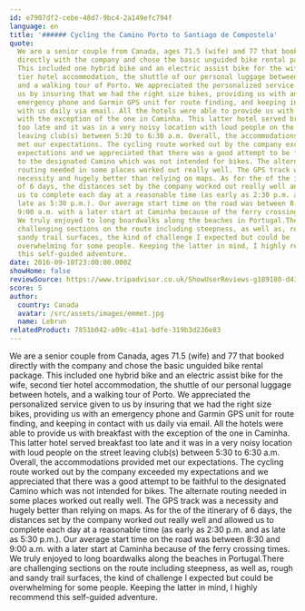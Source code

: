 ```yaml
---
id: e7907df2-cebe-48d7-9bc4-2a149efc794f
language: en
title: '###### Cycling the Camino Porto to Santiago de Compostela'
quote:
  We are a senior couple from Canada, ages 71.5 (wife) and 77 that booked
  directly with the company and chose the basic unguided bike rental package.
  This included one hybrid bike and an electric assist bike for the wife, second
  tier hotel accommodation, the shuttle of our personal luggage between hotels,
  and a walking tour of Porto. We appreciated the personalized service given to
  us by insuring that we had the right size bikes, providing us with an
  emergency phone and Garmin GPS unit for route finding, and keeping in contact
  with us daily via email. All the hotels were able to provide us with breakfast
  with the exception of the one in Caminha. This latter hotel served breakfast
  too late and it was in a very noisy location with loud people on the street
  leaving club(s) between 5:30 to 6:30 a.m. Overall, the accommodations provided
  met our expectations. The cycling route worked out by the company exceeded my
  expectations and we appreciated that there was a good attempt to be faithful
  to the designated Camino which was not intended for bikes. The alternate
  routing needed in some places worked out really well. The GPS track was a
  necessity and hugely better than relying on maps. As for the of the itinerary
  of 6 days, the distances set by the company worked out really well and allowed
  us to complete each day at a reasonable time (as early as 2:30 p.m. and as
  late as 5:30 p.m.). Our average start time on the road was between 8:30 and
  9:00 a.m. with a later start at Caminha because of the ferry crossing times.
  We truly enjoyed to long boardwalks along the beaches in Portugal.There are
  challenging sections on the route including steepness, as well as, rough and
  sandy trail surfaces, the kind of challenge I expected but could be
  overwhelming for some people. Keeping the latter in mind, I highly recommend
  this self-guided adventure.
date: 2016-09-10T23:00:00.000Z
showHome: false
reviewSource: https://www.tripadvisor.co.uk/ShowUserReviews-g189180-d4105907-r417245044-Top_Bike_tours_Portugal-Porto_Porto_District_Northern_Portugal.html
score: 5
author:
  country: Canada
  avatar: /src/assets/images/emmet.jpg
  name: Lebrun
relatedProduct: 7851b042-a09c-41a1-bdfe-319b3d236e83
---
```


We are a senior couple from Canada, ages 71.5 (wife) and 77 that booked directly
with the company and chose the basic unguided bike rental package. This included
one hybrid bike and an electric assist bike for the wife, second tier hotel
accommodation, the shuttle of our personal luggage between hotels, and a walking
tour of Porto. We appreciated the personalized service given to us by insuring
that we had the right size bikes, providing us with an emergency phone and
Garmin GPS unit for route finding, and keeping in contact with us daily via
email. All the hotels were able to provide us with breakfast with the exception
of the one in Caminha. This latter hotel served breakfast too late and it was in
a very noisy location with loud people on the street leaving club(s) between
5:30 to 6:30 a.m. Overall, the accommodations provided met our expectations. The
cycling route worked out by the company exceeded my expectations and we
appreciated that there was a good attempt to be faithful to the designated
Camino which was not intended for bikes. The alternate routing needed in some
places worked out really well. The GPS track was a necessity and hugely better
than relying on maps. As for the of the itinerary of 6 days, the distances set
by the company worked out really well and allowed us to complete each day at a
reasonable time (as early as 2:30 p.m. and as late as 5:30 p.m.). Our average
start time on the road was between 8:30 and 9:00 a.m. with a later start at
Caminha because of the ferry crossing times. We truly enjoyed to long boardwalks
along the beaches in Portugal.There are challenging sections on the route
including steepness, as well as, rough and sandy trail surfaces, the kind of
challenge I expected but could be overwhelming for some people. Keeping the
latter in mind, I highly recommend this self-guided adventure.
